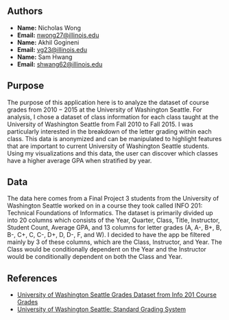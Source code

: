 ## Authors

-   **Name:** Nicholas Wong
-   **Email:** [nwong27\@illinois.edu](mailto:nwong27@illinois.edu){.email}
-   **Name:** Akhil Gogineni
-   **Email:** [vg23\@illinois.edu](mailto:vg23@illinois.edu){.email}
-   **Name:** Sam Hwang
-   **Email:** [shwang62\@illinois.edu](mailto:shwang62@illinois.edu){.email}

## Purpose

The purpose of this application here is to analyze the dataset of course grades from $2010 - 2015$ at the University of Washington Seattle. For analysis, I chose a dataset of class information for each class taught at the University of Washington Seattle from Fall $2010$ to Fall $2015.$ I was particularly interested in the breakdown of the letter grading within each class. This data is anonymized 
and can be manipulated to highlight features that are important to current University of Washington Seattle students. Using my visualizations and this data, the user can discover which classes have a higher average GPA when stratified by year.

## Data

The data here comes from a Final Project 3 students from the University of Washington Seattle worked on in a course they took called 
INFO 201: Technical Foundations of Informatics. The dataset is primarily divided up into $20$ columns which consists of the Year, 
Quarter, Class, Title, Instructor, Student Count, Average GPA, and $13$ columns for letter grades (A, A-, B+, B, B-, C+, C, C-, D+, D, 
D-, F, and W). I decided to have the app be filtered mainly by $3$ of these columns, which are the Class, Instructor, and Year. The 
Class would be conditionally dependent on the Year and the Instructor would be conditionally dependent on both the Class and Year.

## References

-   [University of Washington Seattle Grades Dataset from Info 201 Course Grades](https://github.com/joshkeating/info-201-coursegrades/)
-   [University of Washington Seattle: Standard Grading System](https://www.washington.edu/students/gencat/front/Grading_Sys.html/)